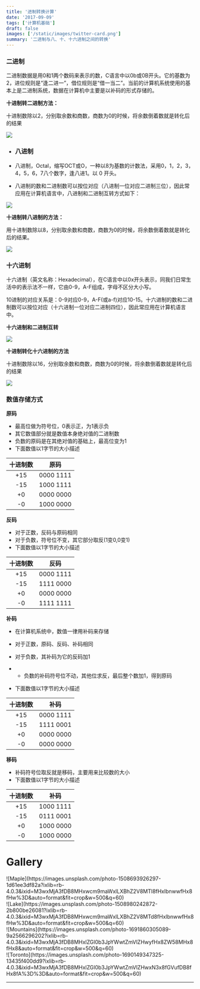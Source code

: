 ```yaml
---
title: '进制转换计算'
date: '2017-09-09'
tags: ['计算机基础']
draft: false
images: ['/static/images/twitter-card.png']
summary: '二进制与八、十、十六进制之间的转换'
---
```


<TOCInline toc={props.toc} exclude="Introduction" />

### 二进制

二进制数据是用0和1两个数码来表示的数，C语言中以0b或0B开头。它的基数为2，进位规则是“逢二进一”，借位规则是“借一当二”。当前的计算机系统使用的基本上是二进制系统，数据在计算机中主要是以补码的形式存储的。

**十进制转二进制方法：**

十进制数除以2，分别取余数和商数，商数为0的时候，将余数倒着数就是转化后的结果

![](https://nuibi.oss-cn-beijing.aliyuncs.com/img/20230630082207.png)

- ### 八进制

- 八进制，Octal，缩写OCT或O，一种以8为基数的计数法，采用0，1，2，3，4，5，6，7八个数字，逢八进1。以 0 开头。

- 八进制的数和二进制数可以按位对应（八进制一位对应二进制三位），因此常应用在计算机语言中，八进制和二进制互转方式如下：

![](https://nuibi.oss-cn-beijing.aliyuncs.com/img/20230630082755.png)

**十进制转八进制的方法：**

用十进制数除以8，分别取余数和商数，商数为0的时候，将余数倒着数就是转化后的结果。

![](https://nuibi.oss-cn-beijing.aliyuncs.com/img/20230630082958.png)

### 十六进制

十六进制（英文名称：Hexadecimal），在C语言中以0x开头表示，同我们日常生活中的表示法不一样，它由0-9，A-F组成，字母不区分大小写。

10进制的对应关系是：0-9对应0-9，A-F(或a-f)对应10-15。十六进制的数和二进制数可以按位对应（十六进制一位对应二进制四位），因此常应用在计算机语言中。

**十六进制和二进制互转**

![](https://nuibi.oss-cn-beijing.aliyuncs.com/img/20230630090102.png)

**十进制转化十六进制的方法**

十进制数除以16，分别取余数和商数，商数为0的时候，将余数倒着数就是转化后的结果

![](https://nuibi.oss-cn-beijing.aliyuncs.com/img/20230630090142.png)

### 数值存储方式

**原码**

- 最高位做为符号位，0表示正，为1表示负
- 其它数值部分就是数值本身绝对值的二进制数
- 负数的原码是在其绝对值的基础上，最高位变为1
- 下面数值以1字节的大小描述

| **十进制数** | **原码**  |
| :----------: | :-------: |
|     +15      | 0000 1111 |
|     -15      | 1000 1111 |
|      +0      | 0000 0000 |
|      -0      | 1000 0000 |

**反码**

- 对于正数，反码与原码相同
- 对于负数，符号位不变，其它部分取反(1变0,0变1)
- 下面数值以1字节的大小描述

| **十进制数** | **反码**  |
| :----------: | :-------: |
|     +15      | 0000 1111 |
|     -15      | 1111 0000 |
|      +0      | 0000 0000 |
|      -0      | 1111 1111 |

**补码**

- 在计算机系统中，数值一律用补码来存储
- 对于正数，原码、反码、补码相同
- 对于负数，其补码为它的反码加1

- - 负数的补码符号位不动，其他位求反，最后整个数加1，得到原码

- 下面数值以1字节的大小描述

| **十进制数** | **补码**  |
| :----------: | :-------: |
|     +15      | 0000 1111 |
|     -15      | 1111 0001 |
|      +0      | 0000 0000 |
|      -0      | 0000 0000 |

**移码**

- 补码符号位取反就是移码，主要用来比较数的大小
- 下面数值以1字节的大小描述

| **十进制数** | **补码**  |
| :----------: | :-------: |
|     +15      | 1000 1111 |
|     -15      | 0111 0001 |
|      +0      | 1000 0000 |
|      -0      | 1000 0000 |

# Gallery

<div className="-mx-2 flex flex-wrap overflow-hidden xl:-mx-2">
  <div className="my-1 w-full overflow-hidden px-2 xl:my-1 xl:w-1/2 xl:px-2">
    ![Maple](https://images.unsplash.com/photo-1508693926297-1d61ee3df82a?ixlib=rb-4.0.3&ixid=M3wxMjA3fDB8MHxwcm9maWxlLXBhZ2V8MTl8fHxlbnwwfHx8fHw%3D&auto=format&fit=crop&w=500&q=60)
  </div>
  <div className="my-1 w-full overflow-hidden px-2 xl:my-1 xl:w-1/2 xl:px-2">
    ![Lake](https://images.unsplash.com/photo-1508980242872-2b800be26081?ixlib=rb-4.0.3&ixid=M3wxMjA3fDB8MHxwcm9maWxlLXBhZ2V8MTd8fHxlbnwwfHx8fHw%3D&auto=format&fit=crop&w=500&q=60)
  </div>
  <div className="my-1 w-full overflow-hidden px-2 xl:my-1 xl:w-1/2 xl:px-2">
    ![Mountains](https://images.unsplash.com/photo-1691860305089-9a2566296202?ixlib=rb-4.0.3&ixid=M3wxMjA3fDB8MHxlZGl0b3JpYWwtZmVlZHwyfHx8ZW58MHx8fHx8&auto=format&fit=crop&w=500&q=60)
  </div>
  <div className="my-1 w-full overflow-hidden px-2 xl:my-1 xl:w-1/2 xl:px-2">
    ![Toronto](https://images.unsplash.com/photo-1690149347325-13435f400dd9?ixlib=rb-4.0.3&ixid=M3wxMjA3fDB8MHxlZGl0b3JpYWwtZmVlZHwxN3x8fGVufDB8fHx8fA%3D%3D&auto=format&fit=crop&w=500&q=60)
  </div>
</div>

---
